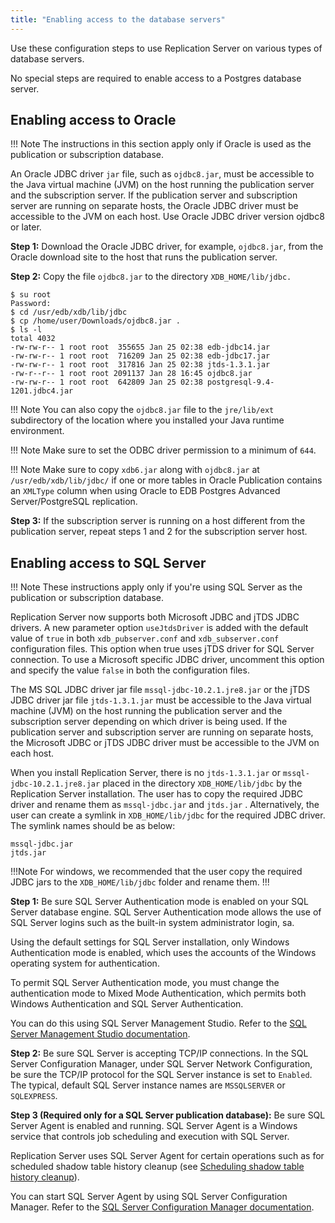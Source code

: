 ```yaml
---
title: "Enabling access to the database servers"
---
```


<div id="enable_access_to_database" class="registered_link"></div>

Use these configuration steps to use Replication Server on various types of database servers.

No special steps are required to enable access to a Postgres database server.

<div id="enable_access_to_oracle" class="registered_link"></div>

## Enabling access to Oracle

!!! Note
    The instructions in this section apply only if Oracle is used as the publication or subscription database.

An Oracle JDBC driver `jar` file, such as `ojdbc8.jar`, must be accessible to the Java virtual machine (JVM) on the host running the publication server and the subscription server. If the publication server and subscription server are running on separate hosts, the Oracle JDBC driver must be accessible to the JVM on each host. Use Oracle JDBC driver version ojdbc8 or later.

**Step 1:** Download the Oracle JDBC driver, for example, `ojdbc8.jar`, from the Oracle download site to the host that runs the publication server.

**Step 2:** Copy the file `ojdbc8.jar` to the directory `XDB_HOME/lib/jdbc.`

```shell
$ su root
Password:
$ cd /usr/edb/xdb/lib/jdbc
$ cp /home/user/Downloads/ojdbc8.jar .
$ ls -l
total 4032
-rw-rw-r-- 1 root root  355655 Jan 25 02:38 edb-jdbc14.jar
-rw-rw-r-- 1 root root  716209 Jan 25 02:38 edb-jdbc17.jar
-rw-rw-r-- 1 root root  317816 Jan 25 02:38 jtds-1.3.1.jar
-rw-r--r-- 1 root root 2091137 Jan 28 16:45 ojdbc8.jar
-rw-rw-r-- 1 root root  642809 Jan 25 02:38 postgresql-9.4-1201.jdbc4.jar
```

!!! Note
    You can also copy the `ojdbc8.jar` file to the `jre/lib/ext` subdirectory of the location where you installed your Java runtime environment.

!!! Note
    Make sure to set the ODBC driver permission to a minimum of `644`.

!!! Note
    Make sure to copy `xdb6.jar` along with `ojdbc8.jar` at `/usr/edb/xdb/lib/jdbc/` if one or more tables in Oracle Publication contains an `XMLType` column when using Oracle to EDB Postgres Advanced Server/PostgreSQL replication.

**Step 3:** If the subscription server is running on a host different from the publication server, repeat steps 1 and 2 for the subscription server host.

<div id="enable_access_to_sql_server" class="registered_link"></div>

## Enabling access to SQL Server

!!! Note
    These instructions apply only if you're using SQL Server as the publication or subscription database.

Replication Server now supports both Microsoft JDBC and jTDS JDBC drivers. A new parameter option `useJtdsDriver` is added with the default value of `true` in both `xdb_pubserver.conf` and `xdb_subserver.conf` configuration files. This option when true uses jTDS driver for SQL Server connection. To use a Microsoft specific JDBC driver, uncomment this option and specify the value `false` in both the configuration files.

The MS SQL JDBC driver jar file `mssql-jdbc-10.2.1.jre8.jar` or the jTDS JDBC driver jar file `jtds-1.3.1.jar` must be accessible to the Java virtual machine (JVM) on the host running the publication server and the subscription server depending on which driver is being used. If the publication server and subscription server are running on separate hosts, the Microsoft JDBC or jTDS JDBC driver must be accessible to the JVM on each host.

When you install Replication Server, there is no `jtds-1.3.1.jar` or `mssql-jdbc-10.2.1.jre8.jar` placed in the directory `XDB_HOME/lib/jdbc` by the Replication Server installation. The user has to copy the required JDBC driver and rename them as `mssql-jdbc.jar` and `jtds.jar` . Alternatively, the user can create a symlink in `XDB_HOME/lib/jdbc` for the required JDBC driver. The symlink names should be as below: 

```
mssql-jdbc.jar
jtds.jar
```

!!!Note
For windows, we recommended that the user copy the required JDBC jars to the `XDB_HOME/lib/jdbc` folder and rename them. 
!!!

**Step 1:** Be sure SQL Server Authentication mode is enabled on your SQL Server database engine. SQL Server Authentication mode allows the use of SQL Server logins such as the built-in system administrator login, sa.

Using the default settings for SQL Server installation, only Windows Authentication mode is enabled, which uses the accounts of the Windows operating system for authentication.

To permit SQL Server Authentication mode, you must change the authentication mode to Mixed Mode Authentication, which permits both Windows Authentication and SQL Server Authentication.

You can do this using SQL Server Management Studio. Refer to the [SQL Server Management Studio documentation](https://docs.microsoft.com/en-us/sql/ssms/sql-server-management-studio-ssms?view=sql-server-ver15).

**Step 2:** Be sure SQL Server is accepting TCP/IP connections. In the SQL Server Configuration Manager, under SQL Server Network Configuration, be sure the TCP/IP protocol for the SQL Server instance is set to `Enabled`. The typical, default SQL Server instance names are `MSSQLSERVER` or `SQLEXPRESS`.

**Step 3 (Required only for a SQL Server publication database):** Be sure SQL Server Agent is enabled and running. SQL Server Agent is a Windows service that controls job scheduling and execution with SQL Server.

Replication Server uses SQL Server Agent for certain operations such as for scheduled shadow table history cleanup (see [Scheduling shadow table history cleanup](../../07_common_operations/05_managing_history/#schedule_shadow_table_history_cleanup)).

You can start SQL Server Agent by using SQL Server Configuration Manager. Refer to the [SQL Server Configuration Manager documentation](https://docs.microsoft.com/en-us/sql/relational-databases/sql-server-configuration-manager?view=sql-server-ver15).
